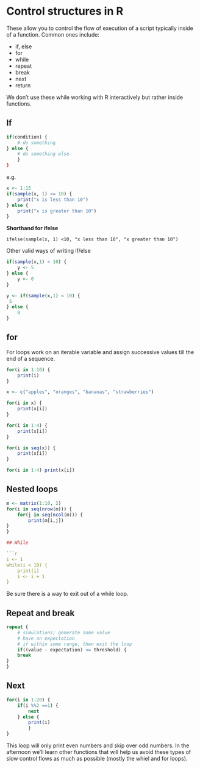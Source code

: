 
# Control structures in R

These allow you to control the flow of execution of a script typically inside of a function.
Common ones include:

* if, else
* for
* while
* repeat
* break
* next
* return

We don't use these while working with R interactively but rather inside functions. 

## If

```r
if(condition) {
    # do something 
} else { 
    # do something else
    }
}
```
e.g. 



```r
x <- 1:15
if(sample(x, 1) <= 10) {
    print("x is less than 10") 
} else {
    print("x is greater than 10")
}
```

**Shorthand for ifelse**

`ifelse(sample(x, 1) <10, "x less than 10", "x greater than 10")`

Other valid ways of writing if/else

```r
if(sample(x,1) < 10) {
    y <- 5
} else {
    y <- 0
}
```

```r
y <- if(sample(x,1) < 10) {
 5
} else {
    0
}
```

## for

For loops work on an iterable variable and assign successive values till the end of a sequence.

```r
for(i in 1:10) {
    print(i)
}
```

```r
x <- c("apples", "oranges", "bananas", "strawberries")

for(i in x) {
    print(x[i])
}

for(i in 1:4) {
    print(x[i])
}

for(i in seq(x)) {
    print(x[i])
}

for(i in 1:4) print(x[i])
````

## Nested loops


```r
m <- matrix(1:10, 2)
for(i in seq(nrow(m))) {
    for(j in seq(ncol(m))) {
        print(m[i,j])
}
}

## While

```r
i <- 1
while(i < 10) {
    print(i)
    i <- i + 1
}
```  

Be sure there is a way to exit out of a while loop.

## Repeat and break

```r
repeat {
    # simulations; generate some value
    # have an expectation
    # if within some range, then exit the loop
    if((value - expectation) <= threshold) {
    break
}
}
```


## Next

```r
for(i in 1:20) {
    if(i %%2 ==1) {
        next
    } else { 
        print(i)
        }
}
```

This loop will only print even numbers and skip over odd numbers. In the afternoon we'll learn other functions that will help us avoid these types of slow control flows as much as possible (mostly the whiel and for loops).




